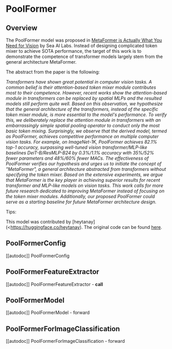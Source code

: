 <!--Copyright 2022 The HuggingFace Team. All rights reserved.

Licensed under the Apache License, Version 2.0 (the "License"); you may not use this file except in compliance with
the License. You may obtain a copy of the License at

http://www.apache.org/licenses/LICENSE-2.0

Unless required by applicable law or agreed to in writing, software distributed under the License is distributed on
an "AS IS" BASIS, WITHOUT WARRANTIES OR CONDITIONS OF ANY KIND, either express or implied. See the License for the
specific language governing permissions and limitations under the License.
-->

# PoolFormer

## Overview

The PoolFormer model was proposed in [MetaFormer is Actually What You Need for Vision](https://arxiv.org/abs/2111.11418)  by Sea AI Labs. Instead of designing complicated token mixer to achieve SOTA performance, the target of this work is to demonstrate the competence of transformer models largely stem from the general architecture MetaFormer.

The abstract from the paper is the following:

*Transformers have shown great potential in computer vision tasks. A common belief is their attention-based token mixer module contributes most to their competence. However, recent works show the attention-based module in transformers can be replaced by spatial MLPs and the resulted models still perform quite well. Based on this observation, we hypothesize that the general architecture of the transformers, instead of the specific token mixer module, is more essential to the model's performance. To verify this, we deliberately replace the attention module in transformers with an embarrassingly simple spatial pooling operator to conduct only the most basic token mixing. Surprisingly, we observe that the derived model, termed as PoolFormer, achieves competitive performance on multiple computer vision tasks. For example, on ImageNet-1K, PoolFormer achieves 82.1% top-1 accuracy, surpassing well-tuned vision transformer/MLP-like baselines DeiT-B/ResMLP-B24 by 0.3%/1.1% accuracy with 35%/52% fewer parameters and 48%/60% fewer MACs. The effectiveness of PoolFormer verifies our hypothesis and urges us to initiate the concept of "MetaFormer", a general architecture abstracted from transformers without specifying the token mixer. Based on the extensive experiments, we argue that MetaFormer is the key player in achieving superior results for recent transformer and MLP-like models on vision tasks. This work calls for more future research dedicated to improving MetaFormer instead of focusing on the token mixer modules. Additionally, our proposed PoolFormer could serve as a starting baseline for future MetaFormer architecture design.*

Tips:

<INSERT TIPS ABOUT MODEL HERE>

This model was contributed by [heytanay](<https://huggingface.co/heytanay). The original code can be found [here](https://github.com/sail-sg/poolformer).

## PoolFormerConfig
[[autodoc]] PoolFormerConfig

## PoolFormerFeatureExtractor
[[autodoc]] PoolFormerFeatureExtractor
    - __call__

## PoolFormerModel
[[autodoc]] PoolFormerModel
    - forward
    
## PoolFormerForImageClassification
[[autodoc]] PoolFormerForImageClassification
    - forward